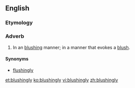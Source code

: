 ==English==

===Etymology===
{{suffix|blushing|ly}}

===Adverb===
{{en-adv}}
# In an [[blushing]] manner; in a manner that evokes a [[blush]].

====Synonyms====
* [[flushingly]]

[[et:blushingly]]
[[ko:blushingly]]
[[vi:blushingly]]
[[zh:blushingly]]